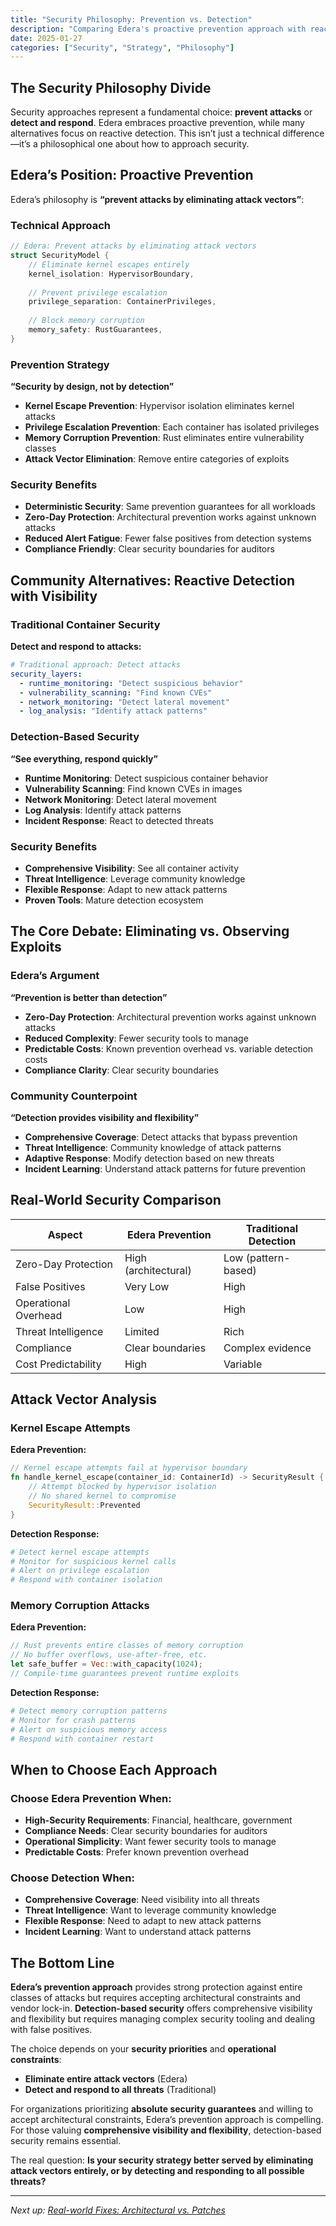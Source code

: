 ```yaml
---
title: "Security Philosophy: Prevention vs. Detection"
description: "Comparing Edera's proactive prevention approach with reactive detection and visibility strategies"
date: 2025-01-27
categories: ["Security", "Strategy", "Philosophy"]
---
```


## The Security Philosophy Divide

Security approaches represent a fundamental choice: **prevent attacks** or **detect and respond**. Edera embraces proactive prevention, while many alternatives focus on reactive detection. This isn't just a technical difference—it's a philosophical one about how to approach security.

## Edera's Position: Proactive Prevention

Edera's philosophy is **"prevent attacks by eliminating attack vectors"**:

### Technical Approach

```rust
// Edera: Prevent attacks by eliminating attack vectors
struct SecurityModel {
    // Eliminate kernel escapes entirely
    kernel_isolation: HypervisorBoundary,
    
    // Prevent privilege escalation
    privilege_separation: ContainerPrivileges,
    
    // Block memory corruption
    memory_safety: RustGuarantees,
}
```

### Prevention Strategy

**"Security by design, not by detection"**

- **Kernel Escape Prevention**: Hypervisor isolation eliminates kernel attacks
- **Privilege Escalation Prevention**: Each container has isolated privileges
- **Memory Corruption Prevention**: Rust eliminates entire vulnerability classes
- **Attack Vector Elimination**: Remove entire categories of exploits

### Security Benefits

- **Deterministic Security**: Same prevention guarantees for all workloads
- **Zero-Day Protection**: Architectural prevention works against unknown attacks
- **Reduced Alert Fatigue**: Fewer false positives from detection systems
- **Compliance Friendly**: Clear security boundaries for auditors

## Community Alternatives: Reactive Detection with Visibility

### Traditional Container Security

**Detect and respond to attacks:**

```yaml
# Traditional approach: Detect attacks
security_layers:
  - runtime_monitoring: "Detect suspicious behavior"
  - vulnerability_scanning: "Find known CVEs"
  - network_monitoring: "Detect lateral movement"
  - log_analysis: "Identify attack patterns"
```

### Detection-Based Security

**"See everything, respond quickly"**

- **Runtime Monitoring**: Detect suspicious container behavior
- **Vulnerability Scanning**: Find known CVEs in images
- **Network Monitoring**: Detect lateral movement
- **Log Analysis**: Identify attack patterns
- **Incident Response**: React to detected threats

### Security Benefits

- **Comprehensive Visibility**: See all container activity
- **Threat Intelligence**: Leverage community knowledge
- **Flexible Response**: Adapt to new attack patterns
- **Proven Tools**: Mature detection ecosystem

## The Core Debate: Eliminating vs. Observing Exploits

### Edera's Argument

**"Prevention is better than detection"**

- **Zero-Day Protection**: Architectural prevention works against unknown attacks
- **Reduced Complexity**: Fewer security tools to manage
- **Predictable Costs**: Known prevention overhead vs. variable detection costs
- **Compliance Clarity**: Clear security boundaries

### Community Counterpoint

**"Detection provides visibility and flexibility"**

- **Comprehensive Coverage**: Detect attacks that bypass prevention
- **Threat Intelligence**: Community knowledge of attack patterns
- **Adaptive Response**: Modify detection based on new threats
- **Incident Learning**: Understand attack patterns for future prevention

## Real-World Security Comparison

| Aspect | Edera Prevention | Traditional Detection |
|--------|------------------|---------------------|
| Zero-Day Protection | High (architectural) | Low (pattern-based) |
| False Positives | Very Low | High |
| Operational Overhead | Low | High |
| Threat Intelligence | Limited | Rich |
| Compliance | Clear boundaries | Complex evidence |
| Cost Predictability | High | Variable |

## Attack Vector Analysis

### Kernel Escape Attempts

**Edera Prevention:**
```rust
// Kernel escape attempts fail at hypervisor boundary
fn handle_kernel_escape(container_id: ContainerId) -> SecurityResult {
    // Attempt blocked by hypervisor isolation
    // No shared kernel to compromise
    SecurityResult::Prevented
}
```

**Detection Response:**
```bash
# Detect kernel escape attempts
# Monitor for suspicious kernel calls
# Alert on privilege escalation
# Respond with container isolation
```

### Memory Corruption Attacks

**Edera Prevention:**
```rust
// Rust prevents entire classes of memory corruption
// No buffer overflows, use-after-free, etc.
let safe_buffer = Vec::with_capacity(1024);
// Compile-time guarantees prevent runtime exploits
```

**Detection Response:**
```bash
# Detect memory corruption patterns
# Monitor for crash patterns
# Alert on suspicious memory access
# Respond with container restart
```

## When to Choose Each Approach

### Choose Edera Prevention When:

- **High-Security Requirements**: Financial, healthcare, government
- **Compliance Needs**: Clear security boundaries for auditors
- **Operational Simplicity**: Want fewer security tools to manage
- **Predictable Costs**: Prefer known prevention overhead

### Choose Detection When:

- **Comprehensive Coverage**: Need visibility into all threats
- **Threat Intelligence**: Want to leverage community knowledge
- **Flexible Response**: Need to adapt to new attack patterns
- **Incident Learning**: Want to understand attack patterns

## The Bottom Line

**Edera's prevention approach** provides strong protection against entire classes of attacks but requires accepting architectural constraints and vendor lock-in. **Detection-based security** offers comprehensive visibility and flexibility but requires managing complex security tooling and dealing with false positives.

The choice depends on your **security priorities** and **operational constraints**:

- **Eliminate entire attack vectors** (Edera)
- **Detect and respond to all threats** (Traditional)

For organizations prioritizing **absolute security guarantees** and willing to accept architectural constraints, Edera's prevention approach is compelling. For those valuing **comprehensive visibility and flexibility**, detection-based security remains essential.

The real question: **Is your security strategy better served by eliminating attack vectors entirely, or by detecting and responding to all possible threats?**

---

*Next up: [Real-world Fixes: Architectural vs. Patches](/posts/real-world-fixes.qmd)* 